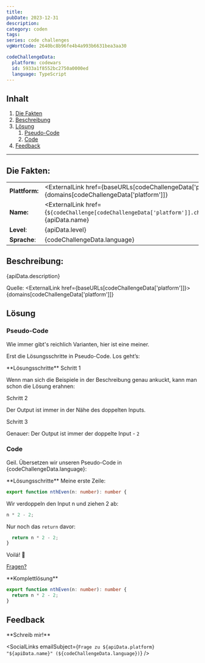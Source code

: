 ```yaml
---
title:
pubDate: 2023-12-31
description:
category: coden
tags:
series: code challenges
vgWortCode: 2640bc8b96fe4b4a993b6631bea3aa30

codeChallengeData:
  platform: codewars
  id: 5933a1f8552bc2750a0000ed
  language: TypeScript
---
```


## Inhalt

1. [Die Fakten](#)
1. [Beschreibung](#)
1. [Lösung](#)
   1. [Pseudo-Code](#)
   1. [Code](#)
1. [Feedback](#)

---

## Die Fakten:

|                |                                                                                                                                            |
| -------------- | ------------------------------------------------------------------------------------------------------------------------------------------ |
| **Plattform:** | <ExternalLink href={baseURLs[codeChallengeData['platform']]}>{domains[codeChallengeData['platform']]}</ExternalLink>                       |
| **Name:**      | <ExternalLink href={`${codeChallenge[codeChallengeData['platform']].challenge.url}/${codeChallengeData.id}`}>{apiData.name}</ExternalLink> |
| **Level**:     | {apiData.level}                                                                                                                            |
| **Sprache**:   | {codeChallengeData.language}                                                                                                               |

## Beschreibung:

<FetchedMarkdown>{apiData.description}</FetchedMarkdown>

Quelle: <ExternalLink href={baseURLs[codeChallengeData['platform']]}>{domains[codeChallengeData['platform']]}</ExternalLink>

## Lösung

### Pseudo-Code

Wie immer gibt's reichlich Varianten, hier ist eine meiner.

Erst die Lösungsschritte in Pseudo-Code. Los geht’s:

<Accordion>
**Lösungsschritte**

<Accordion>
Schritt 1

Wenn man sich die Beispiele in der Beschreibung genau ankuckt, kann man schon die Lösung erahnen:

</Accordion>
<Accordion>
Schritt 2

Der Output ist immer in der Nähe des doppelten Inputs.

</Accordion>
<Accordion>
Schritt 3

Genauer: Der Output ist immer der doppelte Input - `2`

</Accordion>
</Accordion>

### Code

Geil. Übersetzen wir unseren Pseudo-Code in {codeChallengeData.language}:

<Accordion>
**Lösungsschritte**

<Accordion>
Meine erste Zeile:

```ts
export function nthEven(n: number): number {
```

</Accordion>
<Accordion>

Wir verdoppeln den Input n und ziehen 2 ab:

```ts
n * 2 - 2;
```

</Accordion>
<Accordion>

Nur noch das `return` davor:

```ts
  return n * 2 - 2;
}
```

</Accordion>
<Accordion>

Voilá! 💪

[Fragen?](#feedback)

</Accordion>
</Accordion>

<Accordion>
**Komplettlösung**

```ts
export function nthEven(n: number): number {
  return n * 2 - 2;
}
```

</Accordion>

## Feedback

<Accordion>
**Schreib mir!**

<SocialLinks
  emailSubject={`Frage zu ${apiData.platform} "${apiData.name}" (${codeChallengeData.language})`}
/>

</Accordion>
